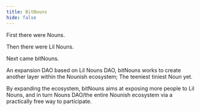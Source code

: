 ```yaml
---
title: BitNouns
hide: false
---
```


First there were Nouns.

Then there were Lil Nouns.

Next came bitNouns.

An expansion DAO based on Lil Nouns DAO, bitNouns works to create another layer within the Nounish ecosystem; The teeniest tiniest Noun yet.&#x20;

By expanding the ecosystem, bitNouns aims at exposing more people to Lil Nouns, and in turn Nouns DAO/the entire Nounish ecosystem via a practically free way to participate.
